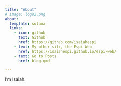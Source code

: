```yaml
---
title: "About"
# image: logo2.png
about:
  template: solana
  links:
    - icon: github
      text: Github
      href: https://github.com/isaiahespi
    - text: My other site, the Espi-Web
      href: https://isaiahespi.github.io/espi-web/
    - text: Go to Posts
      href: blog.qmd

---
```


I'm Isaiah. 
